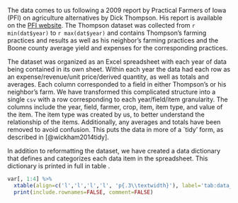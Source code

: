 The data comes to us following a 2009 report by Practical Farmers of Iowa (PFI) on agriculture alternatives by Dick Thompson. His report is available on the [PFI website](http://practicalfarmers.org/wp-content/uploads/2014/01/Ch7_Economics.pdf). The Thompson dataset was collected from `r min(dat$year)` to `r max(dat$year)` and contains Thompson's farming practices and results as well as his neighbor's farming practices and the Boone county average yield and expenses for the corresponding practices.

The dataset was organized as an Excel spreadsheet with each year of data being contained in its own sheet. Within each year the data had each row as an expense/revenue/unit price/derived quantity, as well as totals and averages. Each column corresponded to a field in either Thompson's or his neighbor's farm. We have transformed this complicated structure into a single `csv` with a row corresponding to each year/field/item granularity. The columns include the year, field, farmer, crop, item, item type, and value of the item. The item type was created by us, to better understand the relationship of the items. Additionally, any averages and totals have been removed to avoid confusion. This puts the data in more of a `tidy' form, as described in [@wickham2014tidy].

In addition to reformatting the dataset, we have created a data dictionary that defines and categorizes each data item in the spreadsheet. This dictionary is printed in full in table \ref{tab:data_dictionary}.

```r
var[, 1:4] %>% 
  xtable(align=c('l','l','l','l', 'p{.3\\textwidth}'), label='tab:data_dictionary', caption='Data dictionary created by the StatCom team to categarize the Thompson dataset.') %>%
  print(include.rownames=FALSE, comment=FALSE)
```

